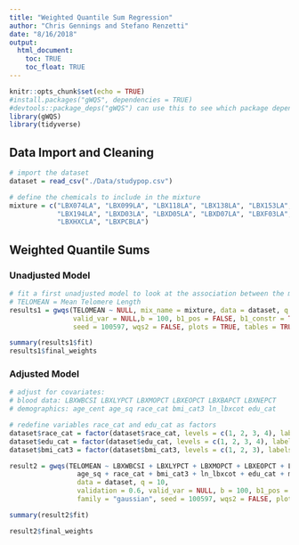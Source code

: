 ```yaml
---
title: "Weighted Quantile Sum Regression"
author: "Chris Gennings and Stefano Renzetti"
date: "8/16/2018"
output: 
  html_document:
    toc: TRUE
    toc_float: TRUE
---
```


```r
knitr::opts_chunk$set(echo = TRUE)
#install.packages("gWQS", dependencies = TRUE)
#devtools::package_deps("gWQS") can use this to see which package dependencies you already have
library(gWQS)
library(tidyverse)
```

## Data Import and Cleaning

```r
# import the dataset
dataset = read_csv("./Data/studypop.csv") 

# define the chemicals to include in the mixture
mixture = c("LBX074LA", "LBX099LA", "LBX118LA", "LBX138LA", "LBX153LA", "LBX170LA", "LBX180LA", "LBX187LA",
            "LBX194LA", "LBXD03LA", "LBXD05LA", "LBXD07LA", "LBXF03LA", "LBXF04LA", "LBXF05LA", "LBXF08LA",
            "LBXHXCLA", "LBXPCBLA")
```

## Weighted Quantile Sums

### Unadjusted Model
```r
# fit a first unadjusted model to look at the association between the mixture and the outcome
# TELOMEAN = Mean Telomere Length
results1 = gwqs(TELOMEAN ~ NULL, mix_name = mixture, data = dataset, q = 10, validation = 0.6, 
                valid_var = NULL,b = 100, b1_pos = FALSE, b1_constr = TRUE, family = "gaussian", 
                seed = 100597, wqs2 = FALSE, plots = TRUE, tables = TRUE)

summary(results1$fit)
results1$final_weights
```

### Adjusted Model
```r
# adjust for covariates:
# blood data: LBXWBCSI LBXLYPCT LBXMOPCT LBXEOPCT LBXBAPCT LBXNEPCT
# demographics: age_cent age_sq race_cat bmi_cat3 ln_lbxcot edu_cat

# redefine variables race_cat and edu_cat as factors
dataset$race_cat = factor(dataset$race_cat, levels = c(1, 2, 3, 4), labels = c(1, 2, 3, 4))
dataset$edu_cat = factor(dataset$edu_cat, levels = c(1, 2, 3, 4), labels = c(1, 2, 3, 4))
dataset$bmi_cat3 = factor(dataset$bmi_cat3, levels = c(1, 2, 3), labels = c(1, 2, 3))

result2 = gwqs(TELOMEAN ~ LBXWBCSI + LBXLYPCT + LBXMOPCT + LBXEOPCT + LBXBAPCT + LBXNEPCT + age_cent +
                 age_sq + race_cat + bmi_cat3 + ln_lbxcot + edu_cat + male, mix_name = mixture, 
                 data = dataset, q = 10, 
                 validation = 0.6, valid_var = NULL, b = 100, b1_pos = TRUE, b1_constr = TRUE, 
                 family = "gaussian", seed = 100597, wqs2 = FALSE, plots = TRUE, tables = TRUE)

summary(result2$fit)

result2$final_weights
```


